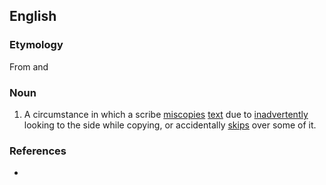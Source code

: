 ==English==

===Etymology===
From {{etyl|grc|en}} {{term|παρά|sc=Grek|tr=para-||beside}} and {{term|βλέπω|sc=Grek|tr=blepō||to look at}}

===Noun===
{{en-noun|-}}

# A circumstance in which a scribe [[miscopies]] [[text]] due to [[inadvertently]] looking to the side while copying, or accidentally [[skips]] over some of it.  

===References===
* {{reference-book | last = Ehrman | first = Bart D. | year = 2005 | title = Misquoting Jesus: The Story Behind Who Changed the Bible and Why | publisher = HarperCollins | location = New York, NY | id = ISBN 0-06-073817-0 }}